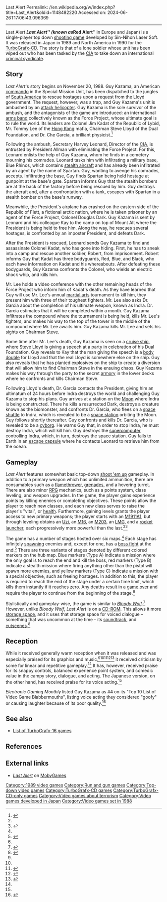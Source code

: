 Last Alert
Permalink: //en.wikipedia.org/w/index.php?title=Last_Alert&oldid=1148482220
Accessed on: 2024-06-26T17:06:43.096369



------
Last Alert
{{Infobox video game
| title = Last Alert<br />Red Alert
| collapsible = no
| image = Red_Alert_Cover_Art_–_PC_Engine.jpeg
| caption = 
| director = M. Hanari
| producer = F. Moriyama
| designer = Y. Ohayashi
| programmer = M. Hanari
| writer = Y. Ohayashi<br />B. Matsui
| composer = H. Inoue<br />J. Hasebe<br />S. Murakami
| developer = Sin-Nihon Laser Soft
| publisher = [[Telenet Japan]] (JP), [[NEC]] (US)
| platforms = [[TurboGrafx-CD]]
| released = {{vgrelease|JP|December 15, 1989|NA|November 30, 1990}}
| genre = Shooting game
| italic title = yes
}}
'''''Last Alert''''' (known as '''''Red Alert''''' in Europe and Japan) is a single-player top down [[shooting game]] developed by Sin-Nihon Laser Soft. It was released in Japan in 1989 and North America in 1990 for the [[TurboGrafx-CD]]. The story is that of a lone soldier whose unit has been wiped out who has been tasked by the [[Central Intelligence Agency|CIA]] to take down an international [[criminal syndicate]]. 

== Story ==
''Last Alert''<nowiki/>'s story begins on November 20, 1988. Guy Kazama, an American [[commando]] in the Special Mission Unit, has been dispatched to the jungles of [[South America]] to rescue hostages upon a request from the Lloyd government. The request, however, was a trap, and Guy Kazama's unit is ambushed by an [[attack helicopter]]. Guy Kazama is the sole survivor of the ambush, and the antagonists of the game are introduced: an international [[Arms trafficking|arms band]] collectively known as the Force Project, whose ultimate goal is to rule the world. Its leaders are Colonel Jim Kadat of the Republic of Lybid, Mr. Tommy Lee of the [[Hong Kong]] mafia, Chairman Steve Lloyd of the Dual Foundation, and Dr. Che Garcia, a brilliant physicist.<ref name="Manual">{{Cite web|url=https://www.tg-16.com/contributors/bernie/Last_Alert/Last_Alert.pdf|title=Last Alert|date=1990|publisher=NEC Technologies, Inc.|location=USA|pages=6, 7|type=Game manual|via=tg-16.com|url-status=live|archive-url=https://web.archive.org/web/20180623201651/http://www.tg-16.com/contributors/bernie/Last_Alert/Last_Alert.pdf|archive-date=June 23, 2018|access-date=June 23, 2018}}</ref>

Following the ambush, Secretary Harvey Leonard, Director of the [[Central Intelligence Agency|CIA]], is entrusted by President Allman with eliminating the Force Project. For this, Leonard enlists the help of Guy Kazama, whom he finds in a cemetery mourning his comrades. Leonard tasks him with infiltrating a military base, Blue Rhinos, which contains [[stealth aircraft]] and has already been infiltrated by an agent by the name of Spartan. Guy, wanting to avenge his comrades, accepts. Infiltrating the base, Guy finds Spartan being held hostage at gunpoint at the base's gate. Spartan informs Guy that the stealth bombers are at the back of the factory before being rescued by him. Guy destroys the aircraft and, after a confrontation with a tank, escapes with Spartan in a stealth bomber on the base's runway.

Meanwhile, the President's airplane has crashed on the eastern side of the Republic of Flett, a fictional arctic nation, where he is taken prisoner by an agent of the Force Project, Colonel Douglas Dark. Guy Kazama is sent by Leonard and his colleague Kay to the camp on top of Mount Alt where the President is being held to free him. Along the way, he rescues several hostages, is confronted by an imposter President, and defeats Dark.

After the President is rescued, Leonard sends Guy Kazama to find and assassinate Colonel Kadat, who has gone into hiding. First, he has to sneak into a camp and rescue another soldier, Robert, from imprisonment. Robert informs Guy that Kadat has three bodyguards, Red, Blue, and Black, who each have information on Kadat and his whereabouts. After defeating these bodyguards, Guy Kazama confronts the Colonel, who wields an electric shock whip, and kills him.

Mr. Lee holds a video conference with the other remaining heads of the Force Project who inform him of Kadat's death. As they have learned that Guy will use Mr. Lee's annual [[martial arts]] tournament to kill him, they present him with three of their toughest fighters. Mr. Lee also asks Dr. Garcia about the completion of his ultimate weapon, known as Indra. Dr. Garcia estimates that it will be completed within a month. Guy Kazama infiltrates the compound where the tournament is being held, kills Mr. Lee's fighters, and makes his way to the top of the tower in the middle of the compound where Mr. Lee awaits him. Guy Kazama kills Mr. Lee and sets his sights on Chairman Steve.

Some time after Mr. Lee's death, Guy Kazama is seen on a [[cruise ship]], where Steve Lloyd is giving a speech at a party in celebration of his Dual Foundation. Guy reveals to Kay that the man giving the speech is a [[body double]] for Lloyd and that the real Lloyd is somewhere else on the ship. Guy also reveals that he has planted explosives on the ship to create a diversion that will allow him to find Chairman Steve in the ensuing chaos. Guy Kazama makes his way through the party to the secret [[Arsenal|armory]] in the lower decks where he confronts and kills Chairman Steve.

Following Lloyd's death, Dr. Garcia contacts the President, giving him an ultimatum of 24 hours before Indra destroys the world and challenging Guy Kazama to stop his plans. Guy arrives at a station on the [[Moon]] where Indra is being constructed. There he kills a resurrected Dark, destroys a creature known as the biomonster, and confronts Dr. Garcia, who flees on a [[Space Shuttle|space shuttle]] to Indra, which is revealed to be a [[space station]] orbiting the Moon. Guy follows shortly thereafter. Guy confronts and kills Dr. Garcia, who is revealed to be a [[cyborg]]. He warns Guy that, in order to stop Indra, he must destroy Indra, which will kill him. Guy destroys the [[supercomputer]] controlling Indra, which, in turn, destroys the space station. Guy falls to Earth in an [[Escape pod|escape capsule]] where he contacts Leonard to retrieve him from the ocean.

== Gameplay ==
''Last Alert'' features somewhat basic top-down [[shoot 'em up]] gameplay. In addition to a primary weapon which has unlimited ammunition, there are consumables such as a [[flamethrower]], [[grenade]]s, and a hovering turret. There are also minor [[Role-playing video game|RPG]] mechanics, such as a points system, class leveling, and weapon upgrades. In the game, the player gains experience points by killing enemies or completing objectives. These points allow the player to reach new classes, and each new class serves to raise the player's "vital", or [[Health (gaming)|health]]. Furthermore, gaining levels grants the player access to new primary weapons; the player starts with an [[M1911 pistol|M1911A1]], but through leveling obtains an [[Uzi]], an [[M16 rifle|M16]], an [[M203 grenade launcher|M203]], an [[Light machine gun|LMG]], and a [[rocket launcher]], each progressively more powerful than the last.<ref name="Manual" /><ref name="TurboPlay">{{cite magazine|date=October–November 1990|editor1-last=Eddy|editor1-first=Andy|editor2-last=Naueri|editor2-first=Donn|title=Last Alert|url=http://www.archives.tg-16.com/turbo_play_0003.htm|url-status=live|magazine=[[TurboPlay]]|issue=3|page=9|archive-url=https://web.archive.org/web/20180502051420/http://www.archives.tg-16.com/turbo_play_0003.htm|archive-date=May 2, 2018|access-date=May 1, 2018}}</ref>

The game has a number of stages hosted over six maps.<ref name="Manual" /> Each stage has infinitely [[Spawning (gaming)|spawning]] enemies and, except for one, has a [[boss fight]] at the end.<ref name="Generation 4">{{Cite magazine|date=March 1990|title=Red Alert|url=http://download.abandonware.org/magazines/Generation%204/generation4_numero020/Gen4%20N020%20-%20Mars%201990%20-%20Page%20061.jpg|url-status=dead|magazine=Generation 4|language=French|issue=20|page=61|archive-url=https://web.archive.org/web/20190601184954/http://download.abandonware.org/magazines/Generation%204/generation4_numero020/Gen4%20N020%20-%20Mars%201990%20-%20Page%20061.jpg|archive-date=June 1, 2019|access-date=June 1, 2019}}</ref> There are three variants of stages denoted by different colored markers on the hub map. Blue markers (Type A) indicate a mission where the only goal is to reach the end and kill the boss, red markers (Type B) indicate a stealth mission where firing anything other than the pistol will spawn more enemies, and yellow markers (Type C) indicate a mission with a special objective, such as freeing hostages. In addition to this, the player is required to reach the end of the stage under a certain time limit, which kills them instantly if it reaches zero. Any deaths result in a [[game over]] and require the player to continue from the beginning of the stage.<ref name="Manual" />

Stylistically and gameplay-wise, the game is similar to ''[[Bloody Wolf]]''.<ref name="HCG101">{{Cite web|url=http://www.hardcoregaming101.net/last-alert/|title=Last Alert|last=Rasa|first=Chris|date=July 5, 2017|website=HG101|archive-url=https://web.archive.org/web/20190601193358/http://www.hardcoregaming101.net/last-alert/|archive-date=June 1, 2019|url-status=live|access-date=June 1, 2019}}</ref> However, unlike ''Bloody Wolf'', ''Last Alert'' is on a [[CD-ROM]]. This allows it more [[Computer data storage|storage space]], and it uses that storage space for voiced dialogue – something that was uncommon at the time – its [[soundtrack]], and [[cutscene]]s.<ref>{{Cite magazine|date=February 1991|title=Last Alert|url=https://archive.org/details/Electronic_Gaming_Monthly_19/page/n69|magazine=[[Electronic Gaming Monthly]]|issue=19|page=98|access-date=June 1, 2019}}</ref>

== Reception ==
{{Video game reviews
| Fam = 24/40
| rev1 = ''PC Engine FAN''
| rev1Score = 21 /30
| rev2 = ''Génération 4''
| rev2Score = 75/100
| rev3 = ''Tilt''
| rev3Score = 90 /100
| rev4 = ''Joystick''
| rev4Score = 94 /100
| rev5 = ''TurboPlay''
| rev5Score = 80 /100
| rev6 = ''PowerPlay''
| rev6Score = 78 /100
}}
While it received generally warm reception when it was released and was especially praised for its graphics and music,<ref name="TurboPlay" /><ref name="Generation 4" /><ref>{{Cite magazine|date=April 1990|title=Red Alert|url=http://download.abandonware.org/magazines/Joystick/joystick_numero004/joystick%20-%20N%B04%20-%20avril%201990%20-%20page046%20et%20page047.jpg|url-status=live|magazine=Joystick|language=French|page=47|archive-url=https://archive.today/20190601191049/http://download.abandonware.org/magazines/Joystick/joystick_numero004/joystick%20-%20N%B04%20-%20avril%201990%20-%20page046%20et%20page047.jpg|archive-date=June 1, 2019|access-date=June 1, 2019}}</ref><ref>{{Cite magazine|date=April 1990|title=Red Alert|url=https://archive.org/stream/Power.Play.N25.1990.04-kultpower#page/n125/mode/2up|magazine=Power Play|language=German|publisher=[[Markt+Technik]]|page=127|access-date=March 19, 2020}}</ref><ref>{{Cite magazine|last=Lacour|first=Alain Huyghues|date=May 1990|title=Red Alert|url=https://archive.org/details/Tilt078/page/n55/mode/2up?view=theater|magazine=[[Tilt (French magazine)|Tilt]]|language=French|issue=78|pages=56–57|access-date=March 14, 2021}}</ref> it received criticism by some for linear and repetitive gameplay.<ref name="Generation 4" /> It has, however, received praise for its snappy controls, balanced experience point system, and comedic value in the campy story, dialogue, and acting. The Japanese version, on the other hand, has received praise for its voice acting.<ref name="HCG101" />

''Electronic Gaming Monthly'' listed Guy Kazama as #4 on its "Top 10 List of Video Game Blabbermouths", listing voice acting they considered "goofy" or causing laughter because of its poor quality.<ref>{{Cite magazine |date=January 1994 |title=EGM's Hot Top Tens |page=56 |magazine=Electronic Gaming Monthly |issue=54}}</ref>

{{Clear}}

==See also==
{{Portal|Video games}}
* [[List of TurboGrafx-16 games]]

== References ==
{{Reflist}}

== External links ==
* [https://www.mobygames.com/game/last-alert ''Last Alert''] on [[MobyGames]]

[[Category:1989 video games]]
[[Category:Run and gun games]]
[[Category:Top-down video games]]
[[Category:TurboGrafx-CD games]]
[[Category:TurboGrafx-CD-only games]]
[[Category:Video games about terrorism]]
[[Category:Video games developed in Japan]]
[[Category:Video games set in 1988]]